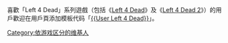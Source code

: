 喜歡「Left 4 Dead」系列遊戲（包括《[[求生之路|Left 4 Dead]]》及《[[求生之路2|Left 4 Dead 2]]》）的用戶歡迎在用戶頁添加模板代码「[[Template:User_Left_4_Dead|<nowiki>{{User Left 4 Dead}}</nowiki>]]」。
[[Category:依游戏区分的维基人|Category:依游戏区分的维基人]]